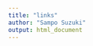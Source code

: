 ---
title: "links"
author: "Sampo Suzuki"
output: html_document
---

<!-- SQiP and others -->
[0]: https://sites.google.com/site/kantometrics/ "データ分析勉強会"
[1]: https://k-metrics.github.io/ "データ分析勉強会アーカイブ"
[2]: https://www.juse.or.jp/sqip/ "SQiP"
[3]: http://www.juse-p.co.jp/ "日科技連出版"
[6]: http://gacco.org/ "gacco, The Japan MOOC"

<!-- Books -->
[B2]: https://book.mynavi.jp/ec/products/detail/id=39763 "みんなのR(マイナビブックス)"
[B3]: http://gihyo.jp/book/2017/978-4-7741-8812-6 "パーフェクトR(技術評論社)"
[B4]: http://www.c-r.com/book/detail/1076 "改訂3版 R言語逆引きハンドブック(C&R研究所)"
[B5]: http://www.natsume.co.jp/book/index.php?action=show&code=004957 "史上最強 図解 これならわかる！統計学(ナツメ出版)"
[B6]: http://www.natsume.co.jp/book/index.php?action=show&code=005181 "史上最強 図解 これならわかる！ベイズ統計学(ナツメ出版)"

<!-- 共立出版 -->
[BK1]: http://www.kyoritsu-pub.co.jp/series/23/ "Rで学ぶデータサイエンス　全20巻"
[BK2]: http://www.kyoritsu-pub.co.jp/series/185/ "シリーズ Useful R　全10巻"
[BK3]: http://www.kyoritsu-pub.co.jp/series/205/ "Wonderful R　全10巻"
[BK4]: http://www.kyoritsu-pub.co.jp/series/204/ "統計学One Point"
[BK5]: http://www.kyoritsu-pub.co.jp/series/20/ "データサイエンス・シリーズ　全12巻"
[BK6]: http://www.kyoritsu-pub.co.jp/bookdetail/9784320123939 "R言語徹底解説(共立出版)"
[BK7]: http://www.kyoritsu-pub.co.jp/bookdetail/9784320112414 "Rで楽しむ統計(共立出版)"
[BK8]: http://www.kyoritsu-pub.co.jp/bookdetail/9784320124264 "Rプログラミング本格入門(共立出版)"

<!-- 日科技連出版 -->
[BN1]: http://www.juse-p.co.jp/cgi-bin/html.pl5?i=ISBN978-4-8171-9447-3 "データ指向のソフトウェア品質マネジメント"
[BN2]: http://www.juse-p.co.jp/cgi-bin/html.pl5?i=ISBN978-4-8171-9558-6 "ソフトウェアメトリクス統計分析入門"
[BN3]: http://www.juse-p.co.jp/cgi-bin/html.pl5?i=ISBN4-8171-0294-2 "統計的方法のしくみ"

<!-- O'Reilly Japan -->
[BO1]: https://www.oreilly.co.jp/books/9784873118147/ "Rではじめるデータサイエンス(O'Reilly)"
[BO2]: https://www.oreilly.co.jp/books/9784873117157/ "RStudioではじめるRプログラミング入門(O'Reilly)"
[BO3]: https://www.oreilly.co.jp/books/9784873116518/ "Rクイックリファレンス(R'Reilly)"
[BO4]: https://www.oreilly.co.jp/books/9784873115795/ "アート・オブ・Rプログラミング(R'Reilly)"
[BO5]: https://www.oreilly.co.jp/books/9784873115337/ "Rクックブック(O'Reilly)"
[BO6]: https://www.oreilly.co.jp/books/9784873116532/ "Rグラフィックスクックブック(O'Reilly)"

<!-- 東京図書 -->
[BT1]: http://www.tokyo-tosho.co.jp/books/ISBN978-4-489-02150-3.html "統計学　統計検定１級対応"
[BT2]: http://www.tokyo-tosho.co.jp/books/978-4-489-02227-2/ "統計学基礎　統計検定２級対応"
[BT3]: http://www.tokyo-tosho.co.jp/books/ISBN978-4-489-02132-9.html "データの分析　統計検定３級対応"
[BT4]: http://www.tokyo-tosho.co.jp/books/ISBN978-4-489-02145-9.html "資料の活用　統計検定４級対応"

<!-- Docker -->
[DoC]: https://www.docker.com/ "Docker"
[DfW]: https://docs.docker.com/docker-for-windows/ "Docker for Windows"
[DfWi]: https://docs.docker.com/docker-for-windows/install/ "Install Docker for Windows"
[DoCD]: https://docs.docker.com/ "Docker Documentation"
[DoCDJ]: http://docs.docker.jp/ "Docker ドキュメント日本語化Pj"

<!-- eBooks -->
[EB1]: http://r4ds.had.co.nz/ "R for Data Science"
[EB2]: http://tidytextmining.com/ "Text Mining with R"

<!-- Net Community -->
[C1]: http://qiita.com/uri/items/5583e91bb5301ed5a4ba "R-wakalang"
[C2]: http://www.okadajp.org/RWiki/ "RjpWiki"
[C3]: http://seekr.jp/ "seek R"

<!-- Style Guide -->
[SG1]: https://google.github.io/styleguide/Rguide.xml "Google's R style guide"
[SG2]: http://adv-r.had.co.nz/Style.html "Advanced R style guide"
[SG3]: http://style.tidyverse.org/ "The tidyverse style guide"
[SG4]: https://msu.edu/~idworkin/ZOL851_style_guide.html "R style guide for ZOL851"

<!-- Creative Commons -->
[CC]: http://creativecommons.org/licenses/by-nc-sa/4.0/deed.ja "CC BY-NC-SA 4.0"
[CCI]: https://i.creativecommons.org/l/by-nc-sa/4.0/88x31.png "CC BY-NC-SA 4.0 icon"

<!-- Others -->
[MD]: http://www.markdown.jp/what-is-markdown/ "Markdownとは (日本語Markdownユーザ会)"
[YAML]: http://yaml.org/ "YAML Ain't Markup Language"
[U]: https://www.ubuntu.com/ "Ubuntu"
[UAP]: https://www.ubuntulinux.jp/japanese "追加パッケージの利用方法"
[UJT]: https://www.ubuntulinux.jp/ "Ubuntu Japanese Team"
[UDJR]: https://www.ubuntulinux.jp/japanese "Ubuntu Desktop Japanese Remix"

<!-- R -->
[R]: https://www.r-project.org/ "The R Project"
[CRAN]: https://cran.r-project.org/ "CRAN"
[CRANPL]: https://cran.r-project.org/web/packages/available_packages_by_name.html "CRAN Packages List"
[CRANPLJ]: http://www.trifields.jp/statistical-analysis-r-cran-packages-341 "CRANパッケージリスト(非公式)"
[CRANTV]: https://cran.r-project.org/web/views/ "CRAN Task View"
[CRANTVJ]: http://www.trifields.jp/r-cran-task-views-639 "CRAN Task View(非公式日本語版)"
[ISM]: https://cran.ism.ac.jp/ "CRAN Mirror at ISM"

[CfR]: http://www.cookbook-r.com/ "Cookbook for R (English)"


<!-- R Packages -->
[DT]: https://rstudio.github.io/DT/ "An R interface to the DataTables library"
[flexdb]: http://rmarkdown.rstudio.com/flexdashboard/index.html "flexdashboard for R"
[formatr]: https://yihui.name/formatr/ "Format R code automatically"
[htmlwidgets]: http://www.htmlwidgets.org/ "htmlwidgets for R"
[knitr]: https://yihui.name/knitr/ "Elegant, flexible and fast dynamic report generation with R"
[learnr]: https://rstudio.github.io/learnr/ "Interactive Tutorials for R"
[Rcmdr]: https://socialsciences.mcmaster.ca/jfox/Misc/Rcmdr/ "The R Commander: A Basic-Statistics GUI for R"
[shiny]: https://shiny.rstudio.com/ "Shiny by RStudio"
[shinydb]: http://rstudio.github.io/shinydashboard/index.html "Shiny Dashboard"
[tidy]: http://tidyverse.org/ "The tidyverse"

<!-- RStudio -->
[RS]: https://www.rstudio.com/products/RStudio/ "RStudio"
[RSD]: https://www.rstudio.com/products/RStudio/#Desktop "RStudio Desktop"
[RSS]: https://www.rstudio.com/products/RStudio/#Server "RStudio Server"
[RM]: http://rmarkdown.rstudio.com/ "R Markdown form RStudio"
[RMD]: http://rmarkdown.rstudio.com/ "R Markdown form RStudio"
[RSH]: https://github.com/rstudio/RStartHere "R Start Here"
[R4DS]: http://r4ds.had.co.nz/ "R for Data Science"

<!-- Docker -->
[DC]: https://www.docker.com/ "Docker"
[RC]: https://hub.docker.com/u/rocker/ "Rocker Project"
[DCI]: https://store.docker.com/editions/community/docker-ce-server-ubuntu?tab=description "Install Docker CE"
[DCPI]: https://docs.docker.com/engine/installation/linux/linux-postinstall/ "Post-onstallation"

<!-- Cabinet Pages -->
[I]: https://k-metrics.github.io/cabinet/program/ "Import"
[T]: https://k-metrics.github.io/cabinet/transform/ "Tidy/Transform"
[V]: https://k-metrics.github.io/cabinet/visualize/ "Visualize"
[M]: https://k-metrics.github.io/cabinet/model/ "Model/Infer"
[C]: https://k-metrics.github.io/cabinet/communicate/ "Communicate/Automate"
[P]: https://k-metrics.github.io/cabinet/program/ "Program"